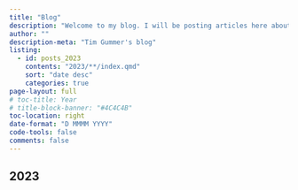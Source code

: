 ```yaml
---
title: "Blog"
description: "Welcome to my blog. I will be posting articles here about my various interests such as R, footy and data science."
author: ""
description-meta: "Tim Gummer's blog"
listing:
  - id: posts_2023
    contents: "2023/**/index.qmd"
    sort: "date desc"
    categories: true
page-layout: full
# toc-title: Year
# title-block-banner: "#4C4C4B"
toc-location: right
date-format: "D MMMM YYYY"
code-tools: false
comments: false
---
```




## 2023

:::{#posts_2023}
:::
